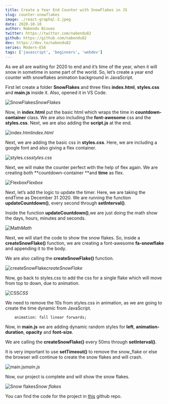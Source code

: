 ```yaml
---
title: Create a Year End Counter with SnowFlakes in JS
slug: counter-snowflakes
image: ./react-graphql-2.jpeg
date: 2020-10-10
author: Nabendu Biswas
twitter: https://twitter.com/nabendu82
github: https://github.com/nabendu82
dev: https://dev.to/nabendu82
series: Modern-ES6
tags: ['javascript', 'beginners', 'webdev']
---
```


As we all are waiting for 2020 to end and it’s time of the year, when it will snow in sometime in some part of the world. So, let’s create a year end counter with snowflakes animation background in JavaScript.

First let create a folder **SnowFlakes** and three files **index.html**, **styles.css** and **main.js** inside it. Also, opened it in VS Code.

![SnowFlakes](https://ik.imagekit.io/thewebdev/JS-Projects/Snowflakes/1_ylsdpE0r0I.png)*SnowFlakes*

Now, in **index.html** put the basic html which wraps the time in **countdown-container** class. We are also including the **font-awesome** css and the **styles.css**. Next, we are also adding the **script.js** at the end.

![index.html](https://ik.imagekit.io/thewebdev/JS-Projects/Snowflakes/2_AXzcYcXXO2.png)*index.html*

Next, we are adding the basic css in **styles.css**. Here, we are including a google font and also giving a flex container.

![styles.css](https://ik.imagekit.io/thewebdev/JS-Projects/Snowflakes/3_-5OUDkrCyD.png)*styles.css*

Next, we will make the counter perfect with the help of flex again. We are creating both **countdown-container **and **time** as flex.

![Flexbox](https://ik.imagekit.io/thewebdev/JS-Projects/Snowflakes/4_3_mkyw5OKr.png)*Flexbox*

Next, let’s add the logic to update the timer. Here, we are taking the endTime as December 31 2020. We are running the function **updateCountdown()**, every second through **setInterval()**.

Inside the function **updateCountdown()**,we are just doing the math show the days, hours, minutes and seconds.

![Math](https://ik.imagekit.io/thewebdev/JS-Projects/Snowflakes/5_dOwzukx984.png)*Math*

Next, we will start the code to show the snow flakes. So, inside a **createSnowFlake()** function, we are creating a font-awesome **fa-snowflake** and appending it to the body.

We are also calling the **createSnowFlake()** function.

![createSnowFlake](https://ik.imagekit.io/thewebdev/JS-Projects/Snowflakes/6_QfwaEp3cXU.png)*createSnowFlake*

Now, go back to styles.css to add the css for a single flake which will move from top to down, due to animation.

![CSS](https://ik.imagekit.io/thewebdev/JS-Projects/Snowflakes/7_eAWi5KpMkp.png)*CSS*

We need to remove the 10s from styles.css in animation, as we are going to create the time dynamic from JavaScript.

<div className={styles.code__block}>

```
    animation: fall linear forwards;
```

</div>

Now, in **main.js** we are adding dynamic random styles for **left**, **animation-duration**, **opacity** and **font-size**.

We are calling the **createSnowFlake()** every 50ms through **setInterval()**.

It is very important to use **setTimeout()** to remove the snow_flake or else the browser will continue to create the snow flakes and will crash.

![main.js](https://ik.imagekit.io/thewebdev/JS-Projects/Snowflakes/8_wF-ud4YYkU.png)*main.js*

Now, our project is complete and will show the snow flakes.

![Snow flakes](https://ik.imagekit.io/thewebdev/JS-Projects/Snowflakes/9_qoWufI5LHI.gif)*Snow flakes*

You can find the code for the project in [this](https://github.com/nabendu82/SnowFlakes) github repo.
